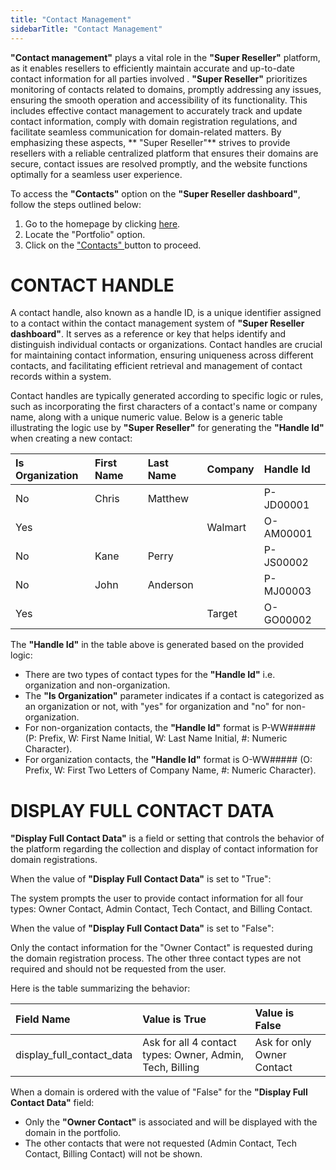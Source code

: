 ```yaml
---
title: "Contact Management"
sidebarTitle: "Contact Management"
---
```


**"Contact management"** plays a vital role in the **"Super Reseller"** platform, as it enables resellers to efficiently maintain accurate and up-to-date contact information for all parties involved . **"Super Reseller"** prioritizes monitoring of contacts related to domains, promptly addressing any issues, ensuring the smooth operation and accessibility of its functionality. This includes effective contact management to accurately track and update contact information, comply with domain registration regulations, and facilitate seamless communication for domain-related matters. By emphasizing these aspects, ** "Super Reseller"** strives to provide resellers with a reliable centralized platform that ensures their domains are secure, contact issues are resolved promptly, and the website functions optimally for a seamless user experience.

To access the **"Contacts"** option on the **"Super Reseller dashboard"**, follow the steps outlined below:

1. Go to the homepage by clicking [here](https://superreseller-qa.nominus.host/).
2. Locate the "Portfolio" option.
3. Click on the ["Contacts" ](https://superreseller-qa.nominus.host/portfolio/contacts/)button to proceed.

# CONTACT HANDLE

A contact handle, also known as a handle ID, is a unique identifier assigned to a contact within the contact management system of **"Super Reseller dashboard"**. It serves as a reference or key that helps identify and distinguish individual contacts or organizations.  Contact handles are crucial for maintaining contact information, ensuring uniqueness across different contacts, and facilitating efficient retrieval and management of contact records within a system.

Contact handles are typically generated according to specific logic or rules, such as incorporating the first characters of a contact's name or company name, along with a unique numeric value. Below is a generic table illustrating the logic use by **"Super Reseller"** for generating the **"Handle Id"** when creating a new contact:

| Is Organization | First Name | Last Name | Company | Handle Id |
| :-------------- | :--------- | :-------- | :------ | :-------- |
| No              | Chris      | Matthew   |         | P-JD00001 |
| Yes             |            |           | Walmart | O-AM00001 |
| No              | Kane       | Perry     |         | P-JS00002 |
| No              | John       | Anderson  |         | P-MJ00003 |
| Yes             |            |           | Target  | O-GO00002 |

The **"Handle Id"** in the table above is generated based on the provided logic:

- There are two types of contact types for the **"Handle Id"** i.e. organization and non-organization.
- The **"Is Organization"** parameter indicates if a contact is categorized as an organization or not, with "yes" for organization and "no" for non-organization.
- For non-organization contacts, the **"Handle Id"** format is P-WW##### (P: Prefix, W: First Name Initial, W: Last Name Initial, #: Numeric Character).
- For organization contacts, the **"Handle Id"** format is O-WW##### (O: Prefix, W: First Two Letters of Company Name, #: Numeric Character).

# DISPLAY FULL CONTACT DATA

**"Display Full Contact Data"** is a field or setting that controls the behavior of the platform regarding the collection and display of contact information for domain registrations. 

When the value of **"Display Full Contact Data"** is set to "True":

The system prompts the user to provide contact information for all four types: Owner Contact, Admin Contact, Tech Contact, and Billing Contact.

When the value of **"Display Full Contact Data"** is set to "False":

Only the contact information for the "Owner Contact" is requested during the domain registration process. The other three contact types are not required and should not be requested from the user.

Here is the table summarizing the behavior:

| Field Name                | Value is True                                            | Value is False             |
| :------------------------ | :------------------------------------------------------- | :------------------------- |
| display_full_contact_data | Ask for all 4 contact types: Owner, Admin, Tech, Billing | Ask for only Owner Contact |

When a domain is ordered with the value of "False" for the **"Display Full Contact Data"** field:

- Only the **"Owner Contact"** is associated and will be displayed with the domain in the portfolio.
- The other contacts that were not requested (Admin Contact, Tech Contact, Billing Contact) will not be shown.